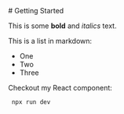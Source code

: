 
<DocsLayout>
# Getting Started
 
This is some **bold** and _italics_ text.
 
This is a list in markdown:
 
- One
- Two
- Three
 
Checkout my React component:

```
 npx run dev
```
</DocsLayout>